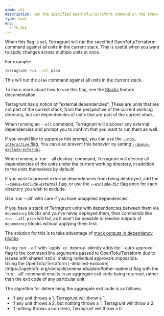 ```yaml
---
name: all
description: Run the specified OpenTofu/Terraform command on the stack of units in the current directory.
type: bool
env:
  - TG_ALL
---
```



When this flag is set, Terragrunt will run the specified OpenTofu/Terraform command against all units in the current stack. This is useful when you want to apply changes across multiple units at once.

For example:

```bash
terragrunt run --all plan
```

This will run the `plan` command against all units in the current stack.

To learn more about how to use this flag, see the [Stacks](/docs/features/stacks) feature documentation.

<Aside type="note">
Terragrunt has a notion of "external dependencies". These are units that are not part of the current stack, from the perspective of the current working directory, but are dependencies of units that are part of the current stack.

When running an `--all` command, Terragrunt will discover any external dependencies and prompt you to confirm that you want to run them as well.

If you would like to suppress this prompt, you can use the [`--non-interactive` flag](/docs/reference/cli/commands/run#non-interactive). You can also prevent this behavior by setting  [`--queue-exclude-external`](/docs/reference/cli/commands/run#queue-exclude-external).
</Aside>

<Aside type="danger">
When running a `run --all destroy` command, Terragrunt will destroy all dependencies of the units under the current working directory, in addition to the units themselves by default!

If you wish to prevent external dependencies from being destroyed, add the [`--queue-exclude-external` flag](/docs/reference/cli/commands/run#queue-exclude-external), or use the [`--exclude-dir` flag](/docs/reference/cli/commands/run#exclude-dir) once for each directory you wish to exclude.
</Aside>

<Aside type="caution">
Use `run --all` with care if you have unapplied dependencies.

If you have a stack of Terragrunt units with dependencies between them via `dependency` blocks
and you've never deployed them, then commands like `run --all plan` will fail,
as it won't be possible to resolve outputs of `dependency` blocks without applying them first.

The solution for this is to take advantage of [mock outputs in dependency blocks](/docs/reference/hcl/blocks/#dependency).
</Aside>

<Aside type="note">
Using `run --all` with `apply` or `destroy` silently adds the `-auto-approve` flag to the command line
arguments passed to OpenTofu/Terraform due to issues with shared `stdin` making individual approvals impossible.

</Aside>

<Aside type="note">
Using the OpenTofu/Terraform [-detailed-exitcode](https://opentofu.org/docs/cli/commands/plan/#other-options)
flag with the `run --all` command results in an aggregate exit code being returned, rather than the exit code of any particular unit.

The algorithm for determining the aggregate exit code is as follows:

- If any unit throws a 1, Terragrunt will throw a 1.
- If any unit throws a 2, but nothing throws a 1, Terragrunt will throw a 2.
- If nothing throws a non-zero, Terragrunt will throw a 0.
</Aside>
